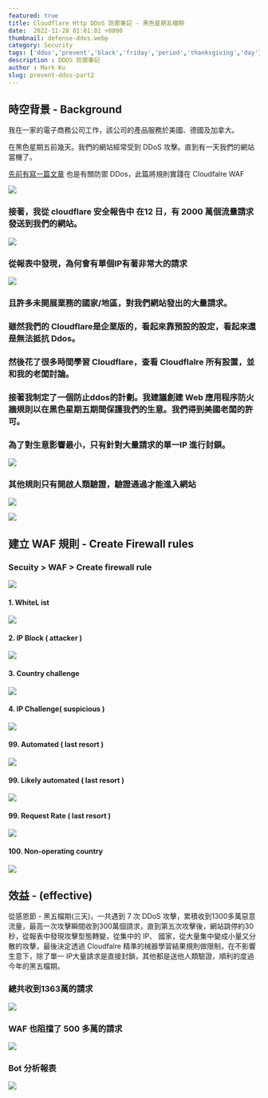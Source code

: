 ```yaml
---
featured: true
title: Cloudflare Http DDoS 防禦筆記 - 黑色星期五檔期
date:  2022-11-28 01:01:01 +0800
thumbnail: defense-ddos.webp
category: Security
tags: ['ddos','prevent','black','friday','period','thanksgiving','day']
description : DDOS 防禦筆記
author : Mark Ku
slug: prevent-ddos-part2
---
```


## 時空背景 - Background
我在一家的電子商務公司工作，該公司的產品服務於美國、德國及加拿大。  

在黑色星期五前幾天。我們的網站經常受到 DDoS 攻擊。直到有一天我們的網站當機了。

[先前有寫一篇文章](https://blog.markkulab.net/2022/01/16/prevent-ddos/) 也是有關防禦 DDos，此篇將規則實踐在 Cloudfalre WAF

![](https://i.imgur.com/nANZAqj.png)

### 接著，我從 cloudflare 安全報告中 在12 日，有 2000 萬個流量請求發送到我們的網站。

![](https://i.imgur.com/ZZcMKIn.png)

### 從報表中發現，為何會有單個IP有著非常大的請求

![](https://i.imgur.com/fd3Hjn1.png)
### 且許多未開展業務的國家/地區，對我們網站發出的大量請求。

### 雖然我們的 Cloudflare是企業版的，看起來靠預設的設定，看起來還是無法抵抗 Ddos。

### 然後花了很多時間學習 Cloudflare，查看 Cloudflalre 所有設置，並和我的老闆討論。

### 接著我制定了一個防止ddos的計劃。我建議創建 Web 應用程序防火牆規則以在黑色星期五期間保護我們的生意。我們得到美國老闆的許可。

### 為了對生意影響最小，只有針對大量請求的單一IP 進行封鎖。
![](https://i.imgur.com/DhNvfeN.png)

### 其他規則只有開啟人類驗證，驗證通過才能進入網站
![](https://i.imgur.com/P0OLwSP.png)

![](https://i.imgur.com/Gd5SfbS.png)

## 建立 WAF 規則 - Create Firewall rules
### Secuity > WAF > Create firewall rule
![](https://i.imgur.com/W9JrIh1.png)

#### 1. WhiteL ist
![](https://i.imgur.com/jCN1Q5Q.png)

#### 2. IP Block ( attacker )
![](https://i.imgur.com/CggFyEH.png)

#### 3. Country challenge

![](https://i.imgur.com/CnZ7q6V.png)

#### 4. IP Challenge( suspicious )

![](https://i.imgur.com/4dMWWvS.png)
#### 99. Automated ( last resort )
![](https://i.imgur.com/b8SdAzv.png)

#### 99. Likely automated ( last resort )
![](https://i.imgur.com/1PDyWAK.png)

#### 99. Request Rate ( last resort )
![](https://i.imgur.com/7yXmDJ1.png)

#### 100. Non-operating country
![](https://i.imgur.com/ktMCQCe.png)

## 效益 - (effective) 
從感恩節 - 黑五檔期(三天)，一共遇到 7 次 DDoS 攻擊，累積收到1300多萬惡意流量，最高一次攻擊瞬間收到300萬個請求，直到第五次攻擊後，網站跳停約30秒，從報表中發現攻擊型態轉變，從集中的 IP、 國家，從大量集中變成小量又分散的攻擊，最後決定透過 Cloudfalre 精準的械器學習結果規則做限制，在不影響生意下，除了單一 IP大量請求是直接封鎖，其他都是送他人類驗證，順利的度過今年的黑五檔期。

### 總共收到1363萬的請求
![](https://i.imgur.com/RZijw3y.png)

### WAF 也阻擋了 500 多萬的請求
![](https://i.imgur.com/yLnNpgS.png)

### Bot 分析報表
![](https://i.imgur.com/q9OEuh6.png)

